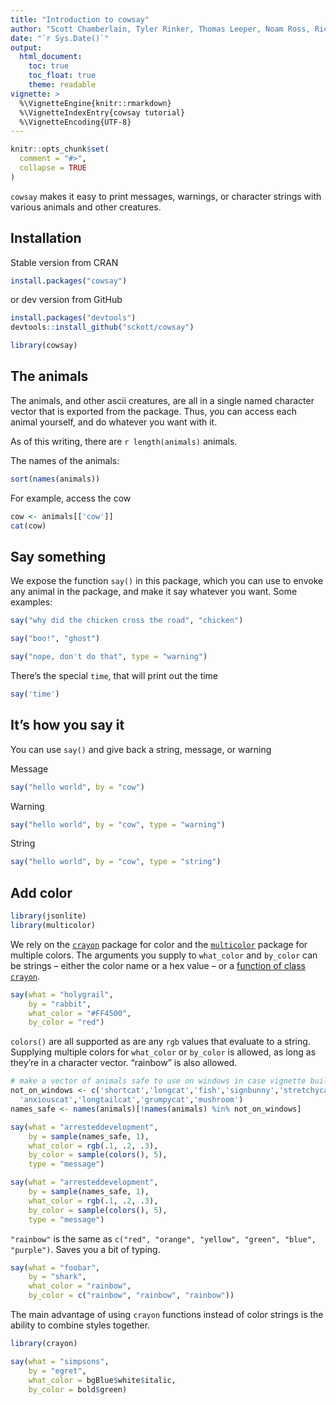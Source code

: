 ```yaml
---
title: "Introduction to cowsay"
author: "Scott Chamberlain, Tyler Rinker, Thomas Leeper, Noam Ross, Rich FitzJohn, Kiyoko Gotanda, Carson Sievert, Andy Teucher, Karl Broman, Franz-Sebastian Krah, Lucy D'Agostino McGowan, Guangchuang Yu, Paolo Sonego, and Philipp Boersch-Supan"
date: "`r Sys.Date()`"
output:
  html_document:
    toc: true
    toc_float: true
    theme: readable
vignette: >
  %\VignetteEngine{knitr::rmarkdown}
  %\VignetteIndexEntry{cowsay tutorial}
  %\VignetteEncoding{UTF-8}
---
```


```r
knitr::opts_chunk$set(
  comment = "#>",
  collapse = TRUE
)
```

`cowsay` makes it easy to print messages, warnings, or character strings with various animals and other creatures.

## Installation

Stable version from CRAN

```r
install.packages("cowsay")
```

or dev version from GitHub

```r
install.packages("devtools")
devtools::install_github("sckott/cowsay")
```

```r
library(cowsay)
```

## The animals

The animals, and other ascii creatures, are all in a single named character vector that is exported from the package. Thus, you can access each animal yourself, and do whatever you want with it. 

As of this writing, there are `r length(animals)` animals.

The names of the animals:

```r
sort(names(animals))
```

For example, access the cow

```r
cow <- animals[['cow']]
cat(cow)
```

## Say something

We expose the function `say()` in this package, which you can use to envoke any animal in the package, and make it say whatever you want. Some examples:

```r
say("why did the chicken cross the road", "chicken")
```

```r
say("boo!", "ghost")
```

```r
say("nope, don't do that", type = "warning")
```

There's the special `time`, that will print out the time

```r
say('time')
```

## It's how you say it

You can use `say()` and give back a string, message, or warning

Message

```r
say("hello world", by = "cow")
```

Warning

```r
say("hello world", by = "cow", type = "warning")
```

String

```r
say("hello world", by = "cow", type = "string")
```


## Add color

```r
library(jsonlite)
library(multicolor)
```


We rely on the [`crayon`](https://github.com/r-lib/crayon) package for color and the [`multicolor`](https://github.com/aedobbyn/multicolor) package for multiple colors. The arguments you supply to `what_color` and `by_color` can be strings -- either the color name or a hex value -- or a [function of class `crayon`](https://github.com/r-lib/crayon#styles).


```r
say(what = "holygrail",
    by = "rabbit",
    what_color = "#FF4500",
    by_color = "red")
```


`colors()` are all supported as are any `rgb` values that evaluate to a string. Supplying multiple colors for `what_color` or `by_color` is allowed, as long as they're in a character vector. "rainbow" is also allowed.

```r
# make a vector of animals safe to use on windows in case vignette built on windows
not_on_windows <- c('shortcat','longcat','fish','signbunny','stretchycat',
  'anxiouscat','longtailcat','grumpycat','mushroom')
names_safe <- names(animals)[!names(animals) %in% not_on_windows]
```

```r
say(what = "arresteddevelopment", 
    by = sample(names_safe, 1),
    what_color = rgb(.1, .2, .3),
    by_color = sample(colors(), 5),
    type = "message")
```


```r
say(what = "arresteddevelopment", 
    by = sample(names_safe, 1),
    what_color = rgb(.1, .2, .3),
    by_color = sample(colors(), 5),
    type = "message")
```

`"rainbow"` is the same as `c("red", "orange", "yellow", "green", "blue", "purple")`. Saves you a bit of typing.

```r
say(what = "foobar",
    by = "shark",
    what_color = "rainbow",
    by_color = c("rainbow", "rainbow", "rainbow"))
```

The main advantage of using `crayon` functions instead of color strings is the ability to combine styles together.

```r
library(crayon)

say(what = "simpsons",
    by = "egret",
    what_color = bgBlue$white$italic,
    by_color = bold$green)
```
